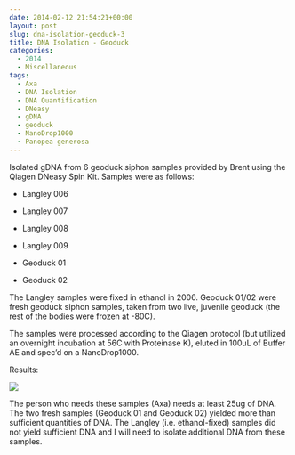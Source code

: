 ```yaml
---
date: 2014-02-12 21:54:21+00:00
layout: post
slug: dna-isolation-geoduck-3
title: DNA Isolation - Geoduck
categories:
  - 2014
  - Miscellaneous
tags:
  - Axa
  - DNA Isolation
  - DNA Quantification
  - DNeasy
  - gDNA
  - geoduck
  - NanoDrop1000
  - Panopea generosa
---
```


Isolated gDNA from 6 geoduck siphon samples provided by Brent using the Qiagen DNeasy Spin Kit. Samples were as follows:




    
  * Langley 006

    
  * Langley 007

    
  * Langley 008

    
  * Langley 009

    
  * Geoduck 01

    
  * Geoduck 02



The Langley samples were fixed in ethanol in 2006. Geoduck 01/02 were fresh geoduck siphon samples, taken from two live, juvenile geoduck (the rest of the bodies were frozen at -80C).

The samples were processed according to the Qiagen protocol (but utilized an overnight incubation at 56C with Proteinase K), eluted in 100uL of Buffer AE and spec'd on a NanoDrop1000.

Results:

![](https://eagle.fish.washington.edu/Arabidopsis/20140212%20-%20Geoduck%20gDNA-01.JPG)

The person who needs these samples (Axa) needs at least 25ug of DNA. The two fresh samples (Geoduck 01 and Geoduck 02) yielded more than sufficient quantities of DNA. The Langley (i.e. ethanol-fixed) samples did not yield sufficient DNA and I will need to isolate additional DNA from these samples.
